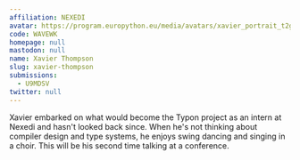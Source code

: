 ```yaml
---
affiliation: NEXEDI
avatar: https://program.europython.eu/media/avatars/xavier_portrait_t2glHMd.jpg
code: WAVEWK
homepage: null
mastodon: null
name: Xavier Thompson
slug: xavier-thompson
submissions:
  - U9MDSV
twitter: null
---
```


Xavier embarked on what would become the Typon project as an intern at Nexedi
and hasn't looked back since. When he's not thinking about compiler design and
type systems, he enjoys swing dancing and singing in a choir. This will be his
second time talking at a conference.

